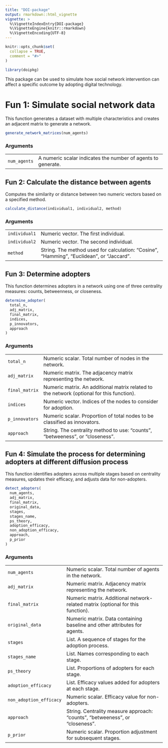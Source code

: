 ```yaml
---
title: "DOI-package"
output: rmarkdown::html_vignette
vignette: >
  %\VignetteIndexEntry{DOI-package}
  %\VignetteEngine{knitr::rmarkdown}
  %\VignetteEncoding{UTF-8}
---
```


```r
knitr::opts_chunk$set(
  collapse = TRUE,
  comment = "#>"
)
```

```r
library(doipkg)
```

This package can be used to simulate how social network intervention can affect a specific outcome by adopting digital technology.

# Fun 1: Simulate social network data

This function generates a dataset with multiple characteristics and creates an adjacent matrix to generate a network.

```r
generate_network_matrices(num_agents)
```

### Arguments

|              |                                                              |
|--------------|--------------------------------------------------------------|
| `num_agents` | A numeric scalar indicates the number of agents to generate. |

## Fun 2: Calculate the distance between agents

Computes the similarity or distance between two numeric vectors based on a specified method.

```r
calculate_distance(individual1, individual2, method)
```

### Arguments

|               |                                                                                          |
|---------------|------------------------------------------------------------------------------------------|
| `individual1` | Numeric vector. The first individual.                                                    |
| `individual2` | Numeric vector. The second individual.                                                   |
| `method`      | String. The method used for calculation: "Cosine", "Hamming", "Euclidean", or "Jaccard". |

## Fun 3: Determine adopters

This function determines adopters in a network using one of three centrality measures: counts, betweenness, or closeness.

```r
determine_adopter(
  total_n,
  adj_matrix,
  final_matrix,
  indices,
  p_innovators,
  approach
)
```

### Arguments

|                |                                                                                           |
|----------------|-------------------------------------------------------------------------------------------|
| `total_n`      | Numeric scalar. Total number of nodes in the network.                                     |
| `adj_matrix`   | Numeric matrix. The adjacency matrix representing the network.                            |
| `final_matrix` | Numeric matrix. An additional matrix related to the network (optional for this function). |
| `indices`      | Numeric vector. Indices of the nodes to consider for adoption.                            |
| `p_innovators` | Numeric scalar. Proportion of total nodes to be classified as innovators.                 |
| `approach`     | String. The centrality method to use: "counts", "betweeness", or "closeness".             |

## Fun 4: Simulate the process for determining adopters at different diffusion process

This function identifies adopters across multiple stages based on centrality measures, updates their efficacy, and adjusts data for non-adopters.

```r
detect_adopters(
  num_agents,
  adj_matrix,
  final_matrix,
  original_data,
  stages,
  stages_name,
  ps_theory,
  adoption_efficacy,
  non_adoption_efficacy,
  approach,
  p_prior
)
```

### Arguments

|                         |                                                                                 |
|-------------------------|---------------------------------------------------------------------------------|
| `num_agents`            | Numeric scalar. Total number of agents in the network.                          |
| `adj_matrix`            | Numeric matrix. Adjacency matrix representing the network.                      |
| `final_matrix`          | Numeric matrix. Additional network-related matrix (optional for this function). |
| `original_data`         | Numeric matrix. Data containing baseline and other attributes for agents.       |
| `stages`                | List. A sequence of stages for the adoption process.                            |
| `stages_name`           | List. Names corresponding to each stage.                                        |
| `ps_theory`             | List. Proportions of adopters for each stage.                                   |
| `adoption_efficacy`     | List. Efficacy values added for adopters at each stage.                         |
| `non_adoption_efficacy` | Numeric scalar. Efficacy value for non-adopters.                                |
| `approach`              | String. Centrality measure approach: "counts", "betweeness", or "closeness".    |
| `p_prior`               | Numeric scalar. Proportion adjustment for subsequent stages.                    |

### 
